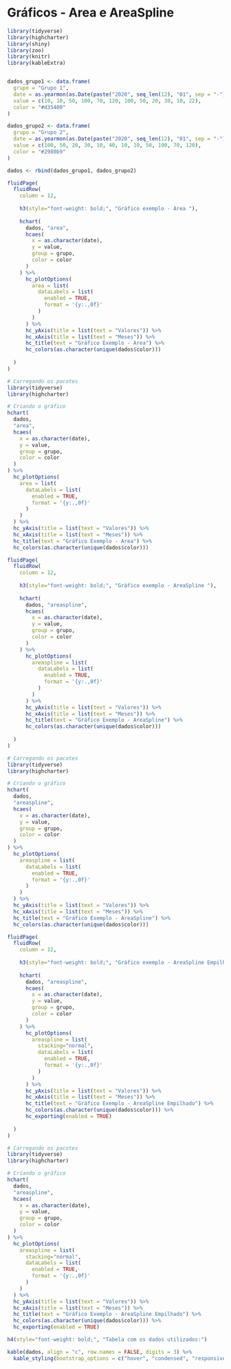 # Gráficos - Area e AreaSpline


```r

library(tidyverse)
library(highcharter)
library(shiny)
library(zoo)
library(knitr)
library(kableExtra)


dados_grupo1 <- data.frame(
  grupo = "Grupo 1",
  date = as.yearmon(as.Date(paste("2020", seq_len(12), "01", sep = "-"))),
  value = c(10, 10, 50, 100, 70, 120, 100, 50, 20, 30, 10, 22),
  color = "#d35400"
)

dados_grupo2 <- data.frame(
  grupo = "Grupo 2", 
  date = as.yearmon(as.Date(paste("2020", seq_len(12), "01", sep = "-"))),
  value = c(100, 50, 20, 30, 10, 40, 10, 10, 50, 100, 70, 120),
  color = "#2980b9"
)

dados <- rbind(dados_grupo1, dados_grupo2)

fluidPage(
  fluidRow(
    column = 12,
    
    h3(style="font-weight: bold;", "Gráfico exemplo - Area "),
    
    hchart(
      dados, "area", 
      hcaes(
        x = as.character(date), 
        y = value, 
        group = grupo, 
        color = color
      )
    ) %>% 
      hc_plotOptions(
        area = list(
          dataLabels = list(
            enabled = TRUE, 
            format = '{y:.,0f}'
          )
        )
      ) %>%
      hc_yAxis(title = list(text = "Valores")) %>% 
      hc_xAxis(title = list(text = "Meses")) %>% 
      hc_title(text = "Gráfico Exemplo - Area") %>% 
      hc_colors(as.character(unique(dados$color)))
    
  )
)

```

```R
# Carregando os pacotes
library(tidyverse)
library(highcharter)

# Criando o gráfico
hchart(
  dados,
  "area",
  hcaes(
    x = as.character(date), 
    y = value, 
    group = grupo, 
    color = color
  )
) %>% 
  hc_plotOptions(
    area = list(
      dataLabels = list(
        enabled = TRUE, 
        format = '{y:.,0f}'
      )
    )
  ) %>%
  hc_yAxis(title = list(text = "Valores")) %>% 
  hc_xAxis(title = list(text = "Meses")) %>% 
  hc_title(text = "Gráfico Exemplo - Area") %>% 
  hc_colors(as.character(unique(dados$color)))

```


```r

fluidPage(
  fluidRow(
    column = 12,
    
    h3(style="font-weight: bold;", "Gráfico exemplo - AreaSpline "),
    
    hchart(
      dados, "areaspline", 
      hcaes(
        x = as.character(date), 
        y = value, 
        group = grupo, 
        color = color
      )
    ) %>% 
      hc_plotOptions(
        areaspline = list(
          dataLabels = list(
            enabled = TRUE, 
            format = '{y:.,0f}'
          )
        )
      ) %>%
      hc_yAxis(title = list(text = "Valores")) %>% 
      hc_xAxis(title = list(text = "Meses")) %>% 
      hc_title(text = "Gráfico Exemplo - AreaSpline") %>% 
      hc_colors(as.character(unique(dados$color)))
    
  )
)

```

```R
# Carregando os pacotes
library(tidyverse)
library(highcharter)

# Criando o gráfico
hchart(
  dados,
  "areaspline",
  hcaes(
    x = as.character(date), 
    y = value, 
    group = grupo, 
    color = color
  )
) %>% 
  hc_plotOptions(
    areaspline = list(
      dataLabels = list(
        enabled = TRUE, 
        format = '{y:.,0f}'
      )
    )
  ) %>%
  hc_yAxis(title = list(text = "Valores")) %>% 
  hc_xAxis(title = list(text = "Meses")) %>% 
  hc_title(text = "Gráfico Exemplo - AreaSpline") %>% 
  hc_colors(as.character(unique(dados$color)))

```


```r

fluidPage(
  fluidRow(
    column = 12,
    
    h3(style="font-weight: bold;", "Gráfico exemplo - AreaSpline Empilhado"),
    
    hchart(
      dados, "areaspline", 
      hcaes(
        x = as.character(date), 
        y = value, 
        group = grupo, 
        color = color
      )
    ) %>% 
      hc_plotOptions(
        areaspline = list(
          stacking="normal",
          dataLabels = list(
            enabled = TRUE, 
            format = '{y:.,0f}'
          )
        )
      ) %>%
      hc_yAxis(title = list(text = "Valores")) %>% 
      hc_xAxis(title = list(text = "Meses")) %>% 
      hc_title(text = "Gráfico Exemplo - AreaSpline Empilhado") %>% 
      hc_colors(as.character(unique(dados$color))) %>% 
      hc_exporting(enabled = TRUE)
    
  )
)

```

```R
# Carregando os pacotes
library(tidyverse)
library(highcharter)

# Criando o gráfico
hchart(
  dados,
  "areaspline",
  hcaes(
    x = as.character(date), 
    y = value, 
    group = grupo, 
    color = color
  )
) %>% 
  hc_plotOptions(
    areaspline = list(
      stacking="normal",
      dataLabels = list(
        enabled = TRUE, 
        format = '{y:.,0f}'
      )
    )
  ) %>%
  hc_yAxis(title = list(text = "Valores")) %>% 
  hc_xAxis(title = list(text = "Meses")) %>% 
  hc_title(text = "Gráfico Exemplo - AreaSpline Empilhado") %>% 
  hc_colors(as.character(unique(dados$color))) %>% 
  hc_exporting(enabled = TRUE)

```


```r

h4(style="font-weight: bold;", "Tabela com os dados utilizados:")

kable(dados, align = "c", row.names = FALSE, digits = 3) %>%
  kable_styling(bootstrap_options = c("hover", "condensed", "responsive"), font_size = 11)

```